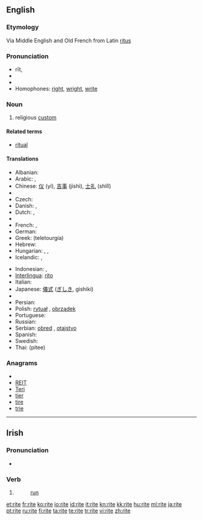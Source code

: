 ==English==
{{wikipedia}}

===Etymology===
Via Middle English and Old French from Latin [[ritus]]

===Pronunciation===
* rīt, {{IPA|/ɹaɪt/}}
* {{audio|en-us-rite.ogg|Audio (US)}}
* {{rhymes|aɪt}}
* Homophones: [[right]], [[wright]], [[write]]

===Noun===
{{en-noun}}

# religious [[custom]]

====Related terms====
* [[ritual]]

====Translations====
{{trans-top|ritual}}
* Albanian: {{t-|sq|rit|xs=Albanian}}
* Arabic: {{Arab|[[طقس ديني|طَقْس دِينِيّ]]}} {{IPAchar|(ʈáqsu dīniy)}} {{m}}, {{Arab|[[شعيرة|شَعِيرَة]]}} {{IPAchar|(šaʕīra)}} {{f}}
* Chinese: [[仪]] (yí), [[吉事]] (jíshì), [[士礼]] (shìlǐ)
* {{trreq|Croatian}}
* Czech: {{t-|cs|rituál|m}}
* Danish: {{t-|da|rite|c}}, {{t-|da|ritus|c}}
* Dutch: {{t-|nl|ritus|f}}, {{t-|nl|kerkgebruik|n}}
* {{trreq|Esperanto}}
* French: {{t+|fr|rit}}, {{t+|fr|rite|m}}
* German: {{t-|de|Ritus|m}}
* Greek: {{t+|el|τελετουργία|f}} (teletourgía)
* Hebrew: {{t+|he|פולחן}}
* Hungarian: {{t+|hu|szertartás}}, {{t|hu|ceremónia}}, {{t+|hu|rítus}}
* Icelandic: {{t|is|helgiathöfn|f}},  {{t|is|helgisiður|m}}
{{trans-mid}}
* Indonesian: {{t+|id|upacara|xs=Indonesian}}, {{t-|id|ritus|xs=Indonesian}}
* [[Interlingua]]: [[rito]]
* Italian: {{t+|it|rito|m}}
* Japanese: [[儀式]] ([[ぎしき]], gishiki)
* {{trreq|Old English}}
* Persian: {{t+|fa|آیین|xs=Persian}}
* Polish: [[rytuał]] {{m}}, [[obrządek]] {{m}}
* Portuguese: {{t+|pt|rito|m}}
* Russian: {{t+|ru|обряд|m|tr=obrjád}}
* Serbian: [[obred]] {{m}}, [[otajstvo]] {{n}}
* Spanish: {{t+|es|rito|m}}
* Swedish: {{t-|sv|rit|c}}
* Thai: {{Thai|[[พิธี]]}} (pítee)
{{trans-bottom}}

===Anagrams===
* {{alphagram|eirt}}
* [[REIT#English|REIT]]
* [[Teri#English|Teri]]
* [[tier#English|tier]]
* [[tire#English|tire]]
* [[trie#English|trie]]

----

==Irish==

===Pronunciation===
* {{IPA|lang=ga|[ˈɾˠɪtʲɪ]}}

===Verb===
{{infl|ga|past participle}}

# {{form of|past participle|rith|lang=Irish}}
#: [[run]]

[[et:rite]]
[[fr:rite]]
[[ko:rite]]
[[io:rite]]
[[id:rite]]
[[it:rite]]
[[kn:rite]]
[[kk:rite]]
[[hu:rite]]
[[ml:rite]]
[[ja:rite]]
[[pt:rite]]
[[ru:rite]]
[[fi:rite]]
[[ta:rite]]
[[te:rite]]
[[tr:rite]]
[[vi:rite]]
[[zh:rite]]